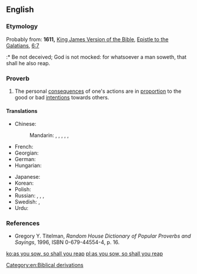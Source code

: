 ==English==

===Etymology===
Probably from: '''1611,''' [[w:King James Version of the Bible|King James Version of the Bible]], [[w:Epistle to the Galatians|Epistle to the Galatians]], [[s:Bible (King James)/Galatians#Chapter 6|6:7]]
:* Be not deceived; God is not mocked: for whatsoever a man soweth, that shall he also reap.

===Proverb===
{{head|en|proverb|head=[[as]] [[you]] [[sow]], [[so]] [[shall]] [[you]] [[reap]]}}

# The personal [[consequences]] of one's actions are in [[proportion]] to the good or bad [[intentions]] towards others.

====Translations====
{{trans-top|consequences of actions are in proportion to intentions}}
* Chinese:
*: Mandarin: {{t|cmn|種瓜得瓜，種豆得豆|sc=Hani}}, {{t|cmn|种瓜得瓜，种豆得豆|tr=zhòngguādéguā, zhǒngdòudédòu|sc=Hani}} {{qualifier|sow melon and you get melon, sow beans and you get beans}}, {{t|cmn|種瓜得瓜|sc=Hani}}, {{t|cmn|种瓜得瓜|tr=zhòngguādéguā|sc=Hani}}, {{t|cmn|種豆得豆|sc=Hani}}, {{t|cmn|种豆得豆|tr=zhǒngdòudédòu|sc=Hani}}
* French: {{t-|fr|vous récolterez ce que vous semez}}
* Georgian: {{t-|ka|რასაც დასთეს იმას მოიმკი|tr=rasac’ dast’es imas moimki|sc=Geor}}
* German: {{t-|de|man erntet was man sät}}
* Hungarian: {{t-|hu|ki mint vet, úgy arat}}
{{trans-mid}}
* Japanese: {{t-|ja|蒔いた種は刈らねばならない|tr=まいたたねはからねばならない, maita tane wa karaneba naranai|sc=Jpan}}
* Korean: {{t+|ko|콩 심은 데 콩 나고 팥 심은 데 팥 난다|tr=kong sim-eun de kong nago pat sim-eun de pat nanda|sc=Kore}}
* Polish: {{t-|pl|kto sieje wiatr, zbiera burzę}}
* Russian: {{t-|ru|как посеешь, так и пожнёшь|tr=kak poséješʹ, tak i požnjóšʹ|sc=Cyrl}}, {{t+|ru|что посеешь, то и пожнёшь|tr=što poséješʹ, to i požnjóšʹ}}, {{t+|ru|как аукнется, так и откликнется|tr=kak aúknetsja, tak i otklíknetsja}}, {{t-|ru|кто сеет ветер, пожнёт бурю|tr=kto séjet veter, požnjót búrju|sc=Cyrl}}
* Swedish: {{t-|sv|som man sår får man skörda}}, {{t-|sv|som man bäddar får man ligga}}
* Urdu: {{t-|ur|جیسے کرنی ویسے بھرنی|sc=ur-Arab|tr=jaise karni waise bharni}}
{{trans-bottom}}

===References===
* Gregory Y. Titelman, ''Random House Dictionary of Popular Proverbs and Sayings'', 1996, ISBN 0-679-44554-4, p. 16.

[[Category:en:Biblical derivations]]

[[ko:as you sow, so shall you reap]]
[[pl:as you sow, so shall you reap]]